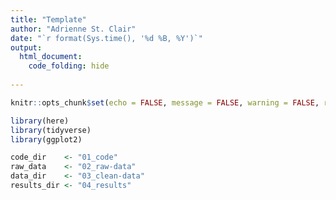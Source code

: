 ---
title: "Template"
author: "Adrienne St. Clair"
date: "`r format(Sys.time(), '%d %B, %Y')`"
output: 
  html_document:
    code_folding: hide
       
---



```{r setup, include=FALSE}

knitr::opts_chunk$set(echo = FALSE, message = FALSE, warning = FALSE, results = "hide") 

library(here)
library(tidyverse)
library(ggplot2)

```

```{r directories}
code_dir    <- "01_code"
raw_data    <- "02_raw-data"
data_dir    <- "03_clean-data"
results_dir <- "04_results"
```

